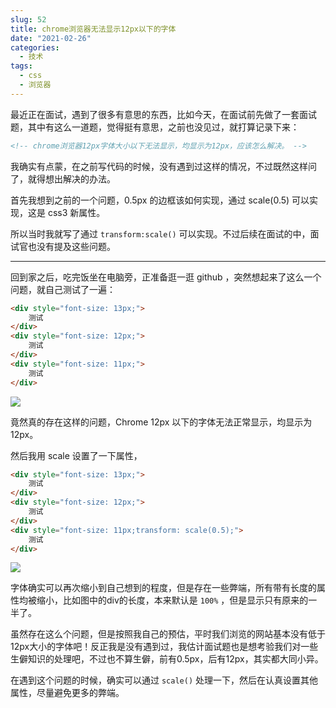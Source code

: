 ```yaml
---
slug: 52
title: chrome浏览器无法显示12px以下的字体
date: "2021-02-26"
categories: 
  - 技术
tags: 
  - css
  - 浏览器
---
```





最近正在面试，遇到了很多有意思的东西，比如今天，在面试前先做了一套面试题，其中有这么一道题，觉得挺有意思，之前也没见过，就打算记录下来：

```html
<!-- chrome浏览器12px字体大小以下无法显示，均显示为12px，应该怎么解决。 -->
```

我确实有点蒙，在之前写代码的时候，没有遇到过这样的情况，不过既然这样问了，就得想出解决的办法。

首先我想到之前的一个问题，0.5px 的边框该如何实现，通过 scale(0.5) 可以实现，这是 css3 新属性。

所以当时我就写了通过 `transform:scale()` 可以实现。不过后续在面试的中，面试官也没有提及这些问题。

---

回到家之后，吃完饭坐在电脑旁，正准备逛一逛 github ，突然想起来了这么一个问题，就自己测试了一遍：

```html
<div style="font-size: 13px;">
    测试
</div>
<div style="font-size: 12px;">
    测试
</div>
<div style="font-size: 11px;">
    测试
</div>
```

![](https://imgurl.zburu.com/images/2021/02/26/d3c345e515d6a29d9ff49f78382ac95b.png)

竟然真的存在这样的问题，Chrome 12px 以下的字体无法正常显示，均显示为12px。

然后我用 scale 设置了一下属性，

```html
<div style="font-size: 13px;">
    测试
</div>
<div style="font-size: 12px;">
    测试
</div>
<div style="font-size: 11px;transform: scale(0.5);">
    测试
</div>
```

![](https://imgurl.zburu.com/images/2021/02/26/9e5f13c26524aae53acbc9bd5edd57f9.png)

字体确实可以再次缩小到自己想到的程度，但是存在一些弊端，所有带有长度的属性均被缩小，比如图中的div的长度，本来默认是 `100%` ，但是显示只有原来的一半了。

虽然存在这么个问题，但是按照我自己的预估，平时我们浏览的网站基本没有低于12px大小的字体吧！反正我是没有遇到过，我估计面试题也是想考验我们对一些生僻知识的处理吧，不过也不算生僻，前有0.5px，后有12px，其实都大同小异。

在遇到这个问题的时候，确实可以通过 `scale()` 处理一下，然后在认真设置其他属性，尽量避免更多的弊端。